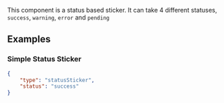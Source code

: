 


This component is a status based sticker. It can take 4 different statuses, `success`, `warning`, `error` and `pending`

## Examples

### Simple Status Sticker

```json
{
    "type": "statusSticker",
    "status": "success"
}
```

<PropertyTable schema={statusStickerSchema}/>
